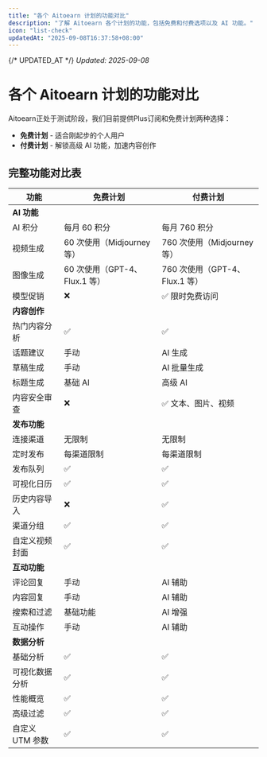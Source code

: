 ```yaml
---
title: "各个 Aitoearn 计划的功能对比"
description: "了解 Aitoearn 各个计划的功能，包括免费和付费选项以及 AI 功能。"
icon: "list-check"
updatedAt: "2025-09-08T16:37:58+08:00"
---
```

{/* UPDATED_AT */}
_Updated: 2025-09-08_

# 各个 Aitoearn 计划的功能对比

Aitoearn正处于测试阶段，我们目前提供Plus订阅和免费计划两种选择：

- **免费计划** - 适合刚起步的个人用户
- **付费计划** - 解锁高级 AI 功能，加速内容创作

## 完整功能对比表

| 功能 | 免费计划 | 付费计划 |
|------|---------|---------|
| **AI 功能** |  |  |
| AI 积分 | <Tooltip tip="每月签到，最高可得">每月 60 积分</Tooltip> | <Tooltip tip="每月直接送 700 积分，再加上签到 60 积分">每月 760 积分</Tooltip> |
| 视频生成 | <Tooltip tip="所有AI功能价格明细表">60 次使用（Midjourney 等）</Tooltip> | <Tooltip tip="所有AI功能价格明细表">760 次使用（Midjourney 等）</Tooltip> |
| 图像生成 | <Tooltip tip="所有AI功能价格明细表">60 次使用（GPT-4、Flux.1 等）</Tooltip> | <Tooltip tip="所有AI功能价格明细表">760 次使用（GPT-4、Flux.1 等）</Tooltip> |
| 模型促销 | ❌ | ✅ 限时免费访问 |
| **内容创作** |  |  |
| 热门内容分析 | ✅ | ✅ |
| 话题建议 | 手动 | <Tooltip tip="即将推出">AI 生成</Tooltip> |
| 草稿生成 | 手动 | <Tooltip tip="即将推出">AI 批量生成</Tooltip> |
| 标题生成 | <Tooltip tip="支持 Gemini-2.5、GPT-5 等模型">基础 AI</Tooltip> | <Tooltip tip="支持 Gemini-2.5、GPT-5 等模型">高级 AI</Tooltip> |
| 内容安全审查 | ❌ | <Tooltip tip="即将推出">✅ 文本、图片、视频</Tooltip> |
| **发布功能** |  |  |
| 连接渠道 | 无限制 | 无限制 |
| 定时发布 | 每渠道限制 | 每渠道限制 |
| 发布队列 | <Tooltip tip="创建可重新排列或打乱的发布队列">✅</Tooltip> | <Tooltip tip="创建可重新排列或打乱的发布队列">✅</Tooltip> |
| 可视化日历 | <Tooltip tip="以周或月为单位可视化内容发布计划">✅</Tooltip> | <Tooltip tip="以周或月为单位可视化内容发布计划">✅</Tooltip> |
| 历史内容导入 | ❌ | <Tooltip tip="导入历史内容并重复使用">✅</Tooltip> |
| 渠道分组 | <Tooltip tip="将渠道分组以便在发布时批量选择">✅</Tooltip> | <Tooltip tip="将渠道分组以便在发布时批量选择">✅</Tooltip> |
| 自定义视频封面 | <Tooltip tip="从视频中选择一帧作为封面">✅</Tooltip> | <Tooltip tip="从视频中选择一帧作为封面">✅</Tooltip> |
| **互动功能** |  |  |
| 评论回复 | 手动 | AI 辅助 |
| 内容回复 | 手动 | AI 辅助 |
| 搜索和过滤 | 基础功能 | AI 增强 |
| 互动操作 | <Tooltip tip="点赞、收藏、关注等">手动</Tooltip> | AI 辅助 |
| **数据分析** |  |  |
| 基础分析 | <Tooltip tip="单个帖子的基础互动数据">✅</Tooltip> | <Tooltip tip="单个帖子的基础互动数据">✅</Tooltip> |
| 可视化数据分析 | ✅ | ✅ |
| 性能概览 | <Tooltip tip="包括互动和展示量在内的关键指标概览">✅</Tooltip> | <Tooltip tip="包括互动和展示量在内的关键指标概览">✅</Tooltip> |
| 高级过滤 | ✅ | ✅ |
| 自定义 UTM 参数 | ✅ | ✅ |
